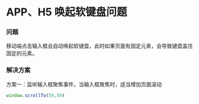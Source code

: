 # APP、H5  唤起软键盘问题

### 问题

移动端点击输入框会自动唤起软键盘，此时如果页面有固定元素，会导致键盘盖住固定的元素。

### 解决方案

方案一：监听输入框聚焦事件，当输入框聚焦时，适当增加页面滚动

```js
window.scrollTo(50,50)
```


